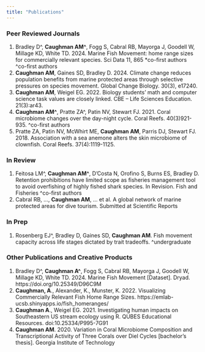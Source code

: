```yaml
---
title: "Publications"
---
```


### Peer Reviewed Journals

1. Bradley D^, **Caughman AM^**, Fogg S, Cabral RB, Mayorga J, Goodell W, Millage KD, White TD. 2024. Marine Fish Movement: home range sizes for commercially relevant species. Sci Data 11, 865 *co-first authors ^co-first authors
2. **Caughman AM**, Gaines SD, Bradley D. 2024. Climate change reduces population benefits from marine protected areas through selective pressures on species movement. Global Change Biology. 30(3), e17240.
3. **Caughman AM**, Weigel EG. 2022. Biology students’ math and computer science task values are closely linked. CBE – Life Sciences Education. 21(3):ar43.
4.	**Caughman AM^**, Pratte ZA^, Patin NV, Stewart FJ. 2021. Coral microbiome changes over the day-night cycle. Coral Reefs. 40(3)921-935. ^co-first authors
5.	Pratte ZA, Patin NV, McWhirt ME, **Caughman AM**, Parris DJ, Stewart FJ. 2018. Association with a sea anemone alters the skin microbiome of clownfish. Coral Reefs. 37(4):1119-1125.


### In Review

1. Feitosa LM^, **Caughman AM^**, D’Costa N, Orofino S, Burns ES, Bradley D. Retention prohibitions have limited scope as fisheries management tool to avoid overfishing of highly fished shark species. In Revision. Fish and Fisheries ^co-first authors
2. Cabral RB, …, **Caughman AM**, ... et al. A global network of marine protected areas for dive tourism. Submitted at Scientific Reports

### In Prep

1.	Rosenberg EJ^, Bradley D, Gaines SD, **Caughman AM**. Fish movement capacity across life stages dictated by trait tradeoffs. ^undergraduate

### Other Publications and Creative Products
 
1. Bradley D^, **Caughman A^**, Fogg S, Cabral RB, Mayorga J, Goodell W, Millage KD, White TD. 2024. Marine Fish Movement [Dataset]. Dryad. https://doi.org/10.25349/D96C9M
2.	**Caughman, A**., Alexander, K., Munster, K. 2022. Visualizing Commercially Relevant Fish Home Range Sizes. https://emlab-ucsb.shinyapps.io/fish_homeranges/
3.	**Caughman A**., Weigel EG. 2021. Investigating human impacts on Southeastern US stream ecology using R. QUBES Educational Resources. doi:10.25334/P995-7G91
4.	**Caughman AM**. 2020. Variation in Coral Microbiome Composition and Transcriptional Activity of Three Corals over Diel Cycles [bachelor’s thesis]. Georgia Institute of Technology

